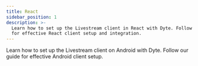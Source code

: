 ```yaml
---
title: React
sidebar_position: 1
description: >-
  Learn how to set up the Livestream client in React with Dyte. Follow our guide
  for effective React client setup and integration.
---
```


Learn how to set up the Livestream client on Android with Dyte. Follow our guide for effective Android client setup.